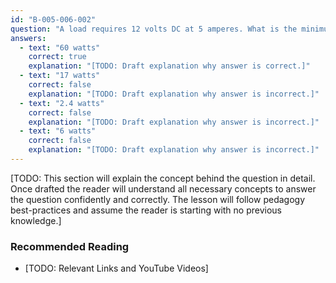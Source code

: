 ```yaml
---
id: "B-005-006-002"
question: "A load requires 12 volts DC at 5 amperes. What is the minimum required power transformer rating?"
answers:
  - text: "60 watts"
    correct: true
    explanation: "[TODO: Draft explanation why answer is correct.]"
  - text: "17 watts"
    correct: false
    explanation: "[TODO: Draft explanation why answer is incorrect.]"
  - text: "2.4 watts"
    correct: false
    explanation: "[TODO: Draft explanation why answer is incorrect.]"
  - text: "6 watts"
    correct: false
    explanation: "[TODO: Draft explanation why answer is incorrect.]"
---
```


[TODO: This section will explain the concept behind the question in detail. Once drafted the reader will understand all necessary concepts to answer the question confidently and correctly. The lesson will follow pedagogy best-practices and assume the reader is starting with no previous knowledge.]

### Recommended Reading

- [TODO: Relevant Links and YouTube Videos]
